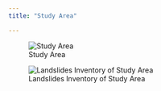 ```yaml
---
title: "Study Area"

---
```


![Study Area](images/mapp.png)

![Landslides Inventory of Study Area](images/mapp_landslide.png) 
